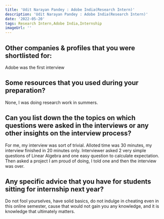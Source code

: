 ```yaml
---
title: 'Udit Narayan Pandey : Adobe India(Research Intern)'
description: 'Udit Narayan Pandey : Adobe India(Research Intern)'
date: '2022-05-20'
tags: Research Intern,Adobe India,Internship
imageUrl: ''
---
```


## Other companies & profiles that you were shortlisted for:
Adobe was the first interview

## Some resources that you used during your preparation?
None, I was doing research work in summers.

## Can you list down the the topics on which questions were asked in the interviews or any other insights on the interview process?
For me, my interview was sort of trivial. Alloted time was 30 minutes, my interview finished in 20 minutes only. Interviewer asked 2 very simple questions of Linear Algebra and one easy question to calculate expectation. Then asked a project I am proud of doing, I told one and then the interview was over.

## Any specific advice that you have for students sitting for internship next year?
Do not fool yourselves,  have solid basics, do not indulge in cheating even in this online semester, cause that would not gain you any knowledge, and it is knowledge that ultimately matters.

